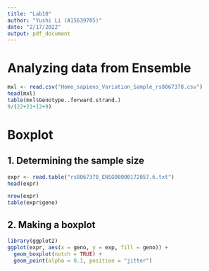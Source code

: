 ```yaml
---
title: "Lab10"
author: "Yushi Li (A15639705)"
date: "2/17/2022"
output: pdf_document
---
```

# Analyzing data from Ensemble
```r
mxl <- read.csv("Homo_sapiens_Variation_Sample_rs8067378.csv")
head(mxl)
table(mxl$Genotype..forward.strand.)
9/(22+21+12+9)
```

# Boxplot
## 1. Determining the sample size
```r
expr <- read.table("rs8067378_ENSG00000172057.6.txt")
head(expr)

nrow(expr)
table(expr$geno)
```
## 2. Making a boxplot
```r
library(ggplot2)
ggplot(expr, aes(x = geno, y = exp, fill = geno)) +
  geom_boxplot(notch = TRUE) +
  geom_point(alpha = 0.1, position = "jitter")
```


